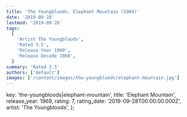 ```yaml
---
title: 'The Youngbloods: Elephant Mountain (1969)'
date: '2019-09-28'
lastmod: '2019-09-28'
tags:
  [
    'Artist The Youngbloods',
    'Rated 3.5',
    'Release Year 1969',
    'Release Decade 1960',
  ]
summary: 'Rated 3.5'
authors: ['default']
images: ['/content/images/the-youngbloods|elephant-mountain.jpg']
---
```


  key: 'the-youngbloods|elephant-mountain',
  title: 'Elephant Mountain',
  release_year: 1969,
  rating: 7,
  rating_date: '2019-09-28T00:00:00.000Z',
  artist: 'The Youngbloods',
};

<MusicRating data={data} />
